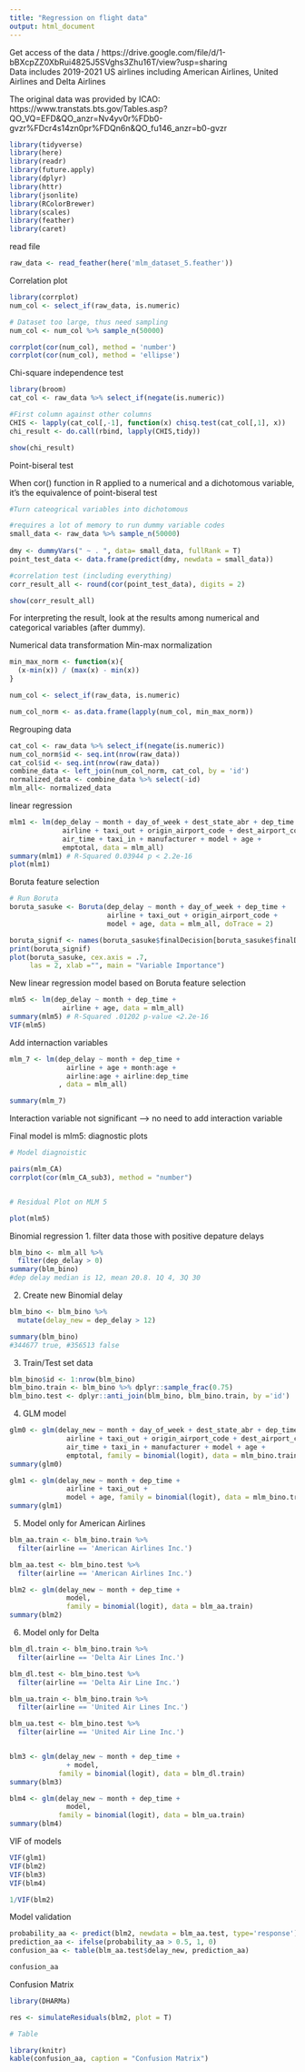 ---
title: "Regression on flight data"
output: html_document
---

Get access of the data /
https://drive.google.com/file/d/1-bBXcpZZ0XbRui4825J5SVghs3Zhu16T/view?usp=sharing \
Data includes 2019-2021 US airlines including American Airlines, United Airlines and Delta Airlines\ 

The original data was provided by ICAO: \
https://www.transtats.bts.gov/Tables.asp?QO_VQ=EFD&QO_anzr=Nv4yv0r%FDb0-gvzr%FDcr4s14zn0pr%FDQn6n&QO_fu146_anzr=b0-gvzr \


```{r setup}
library(tidyverse)
library(here)
library(readr)
library(future.apply)
library(dplyr)
library(httr)
library(jsonlite)
library(RColorBrewer)
library(scales)
library(feather)
library(caret)

```

read file 
```{r}
raw_data <- read_feather(here('mlm_dataset_5.feather'))
```

Correlation plot 
```{r}
library(corrplot)
num_col <- select_if(raw_data, is.numeric)

# Dataset too large, thus need sampling 
num_col <- num_col %>% sample_n(50000)

corrplot(cor(num_col), method = 'number')
corrplot(cor(num_col), method = 'ellipse')

```

Chi-square independence test 
```{r}
library(broom)
cat_col <- raw_data %>% select_if(negate(is.numeric))

#First column against other columns 
CHIS <- lapply(cat_col[,-1], function(x) chisq.test(cat_col[,1], x))
chi_result <- do.call(rbind, lapply(CHIS,tidy))

show(chi_result)
```

Point-biseral test 

When cor() function in R applied to a numerical and a dichotomous variable, it's the equivalence of point-biseral test
```{r}
#Turn cateogrical variables into dichotomous

#requires a lot of memory to run dummy variable codes 
small_data <- raw_data %>% sample_n(50000)
  
dmy <- dummyVars(" ~ . ", data= small_data, fullRank = T)
point_test_data <- data.frame(predict(dmy, newdata = small_data))

#correlation test (including everything)
corr_result_all <- round(cor(point_test_data), digits = 2)

show(corr_result_all)
```
For interpreting the result, look at the results among numerical and categorical variables (after dummy). 


Numerical data transformation
Min-max normalization 
```{r}
min_max_norm <- function(x){
  (x-min(x)) / (max(x) - min(x))
}

num_col <- select_if(raw_data, is.numeric)

num_col_norm <- as.data.frame(lapply(num_col, min_max_norm))
```

Regrouping data
```{r}
cat_col <- raw_data %>% select_if(negate(is.numeric))
num_col_norm$id <- seq.int(nrow(raw_data))
cat_col$id <- seq.int(nrow(raw_data))
combine_data <- left_join(num_col_norm, cat_col, by = 'id')
normalized_data <- combine_data %>% select(-id)
mlm_all<- normalized_data
```

linear regression 
```{r}
mlm1 <- lm(dep_delay ~ month + day_of_week + dest_state_abr + dep_time +
             airline + taxi_out + origin_airport_code + dest_airport_code +
             air_time + taxi_in + manufacturer + model + age +
             emptotal, data = mlm_all)
summary(mlm1) # R-Squared 0.03944 p < 2.2e-16
plot(mlm1)
```

Boruta feature selection
```{r}
# Run Boruta
boruta_sasuke <- Boruta(dep_delay ~ month + day_of_week + dep_time +
                        airline + taxi_out + origin_airport_code + 
                        model + age, data = mlm_all, doTrace = 2)

boruta_signif <- names(boruta_sasuke$finalDecision[boruta_sasuke$finalDecision %in% c("Confirmed", "Tentative")])
print(boruta_signif)
plot(boruta_sasuke, cex.axis = .7,
     las = 2, xlab ="", main = "Variable Importance")

```

New linear regression model based on Boruta feature selection
```{r}
mlm5 <- lm(dep_delay ~ month + dep_time +
             airline + age, data = mlm_all)
summary(mlm5) # R-Squared .01202 p-value <2.2e-16
VIF(mlm5)
```

Add internaction variables 
```{r}
mlm_7 <- lm(dep_delay ~ month + dep_time +
              airline + age + month:age + 
              airline:age + airline:dep_time
            , data = mlm_all)

summary(mlm_7)
```
Interaction variable not significant --> no need to add interaction variable

Final model is mlm5: diagnostic plots 
```{r}
# Model diagnoistic 

pairs(mlm_CA)
corrplot(cor(mlm_CA_sub3), method = "number")


# Residual Plot on MLM 5

plot(mlm5)
```

Binomial regression
1. filter data those with positive depature delays
```{r}
blm_bino <- mlm_all %>% 
  filter(dep_delay > 0)
summary(blm_bino)
#dep delay median is 12, mean 20.8. 1Q 4, 3Q 30
```

2. Create new Binomial delay 
```{r}
blm_bino <- blm_bino %>% 
  mutate(delay_new = dep_delay > 12)

summary(blm_bino)
#344677 true, #356513 false
```

3. Train/Test set data
```{r}
blm_bino$id <- 1:nrow(blm_bino)
blm_bino.train <- blm_bino %>% dplyr::sample_frac(0.75)
blm_bino.test <- dplyr::anti_join(blm_bino, blm_bino.train, by ='id')
```

4. GLM model 
```{r}
glm0 <- glm(delay_new ~ month + day_of_week + dest_state_abr + dep_time +
              airline + taxi_out + origin_airport_code + dest_airport_code +
              air_time + taxi_in + manufacturer + model + age +
              emptotal, family = binomial(logit), data = mlm_bino.train)
summary(glm0)

glm1 <- glm(delay_new ~ month + dep_time +
              airline + taxi_out + 
              model + age, family = binomial(logit), data = mlm_bino.train)
summary(glm1)
```

5. Model only for American Airlines
```{r}
blm_aa.train <- blm_bino.train %>% 
  filter(airline == 'American Airlines Inc.')

blm_aa.test <- blm_bino.test %>% 
  filter(airline == 'American Airlines Inc.')

blm2 <- glm(delay_new ~ month + dep_time +
              model, 
              family = binomial(logit), data = blm_aa.train)
summary(blm2)
```

6. Model only for Delta 
```{r}
blm_dl.train <- blm_bino.train %>% 
  filter(airline == 'Delta Air Lines Inc.')

blm_dl.test <- blm_bino.test %>% 
  filter(airline == 'Delta Air Line Inc.')

blm_ua.train <- blm_bino.train %>% 
  filter(airline == 'United Air Lines Inc.')

blm_ua.test <- blm_bino.test %>% 
  filter(airline == 'United Air Line Inc.')


blm3 <- glm(delay_new ~ month + dep_time +
              + model, 
            family = binomial(logit), data = blm_dl.train)
summary(blm3)

blm4 <- glm(delay_new ~ month + dep_time +
              model, 
            family = binomial(logit), data = blm_ua.train)
summary(blm4)
```

VIF of models 
```{r}
VIF(glm1)
VIF(blm2)
VIF(blm3)
VIF(blm4)

1/VIF(blm2)
```

Model validation
```{r}
probability_aa <- predict(blm2, newdata = blm_aa.test, type='response')
prediction_aa <- ifelse(probability_aa > 0.5, 1, 0)
confusion_aa <- table(blm_aa.test$delay_new, prediction_aa)

confusion_aa
```

Confusion Matrix 
```{r}
library(DHARMa)

res <- simulateResiduals(blm2, plot = T)

# Table

library(knitr)
kable(confusion_aa, caption = "Confusion Matrix")
```

